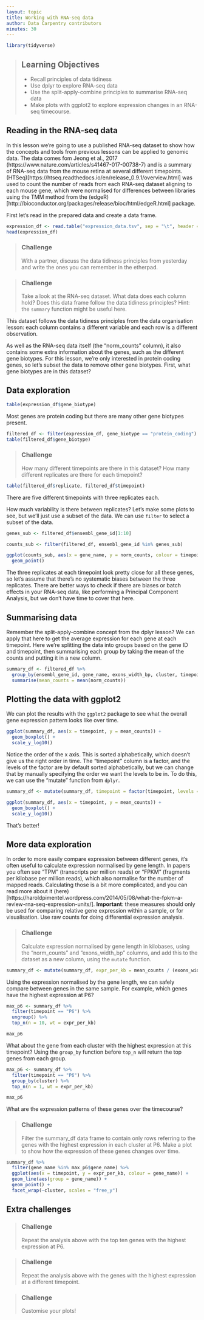 ```yaml
---
layout: topic
title: Working with RNA-seq data
author: Data Carpentry contributors
minutes: 30
---
```


```r
library(tidyverse)
```

> ## Learning Objectives 
* Recall principles of data tidiness
* Use dplyr to explore RNA-seq data
* Use the split-apply-combine principles to summarise RNA-seq data
* Make plots with ggplot2 to explore expression changes in an RNA-seq timecourse.

## Reading in the RNA-seq data

In this lesson we're going to use a published RNA-seq dataset to show how the concepts and tools from previous lessons can be applied to genomic data. The data comes fom Jeong et al., 2017 (https://www.nature.com/articles/s41467-017-00738-7) and is a summary of RNA-seq data from the mouse retina at several different timepoints. (HTSeq)[https://htseq.readthedocs.io/en/release_0.9.1/overview.html] was used to count the number of reads from each RNA-seq dataset aligning to each mouse gene, which were normalised for differences between libraries using the TMM method from the (edgeR)[http://bioconductor.org/packages/release/bioc/html/edgeR.html] package.

First let's read in the prepared data and create a data frame. 

```r
expression_df <- read.table("expression_data.tsv", sep = "\t", header = TRUE)
head(expression_df)
```

> ### Challenge
With a partner, discuss the data tidiness principles from yesterday and write the ones you can remember in the etherpad.

> ### Challenge
Take a look at the RNA-seq dataset. What data does each column hold? Does this data frame follow the data tidiness principles? Hint: the `summary` function might be useful here. 

This dataset follows the data tidiness principles from the data organisation lesson: each column contains a different variable and each row is a different observation. 

As well as the RNA-seq data itself (the "norm_counts" column), it also contains some extra information about the genes, such as the different gene biotypes. For this lesson, we're only interested in protein coding genes, so let's subset the data to remove other gene biotypes. First, what gene biotypes are in this dataset?

## Data exploration

```r
table(expression_df$gene_biotype)
```

Most genes are protein coding but there are many other gene biotypes present.

```r
filtered_df <- filter(expression_df, gene_biotype == "protein_coding")
table(filtered_df$gene_biotype)
```

> ### Challenge
How many different timepoints are there in this dataset? How many different replicates are there for each timepoint?

```r
table(filtered_df$replicate, filtered_df$timepoint)
```

There are five different timepoints with three replicates each.

How much variability is there between replicates? Let's make some plots to see, but we'll just use a subset of the data. We can use `filter` to select a subset of the data.

```r
genes_sub <- filtered_df$ensembl_gene_id[1:10]

counts_sub <- filter(filtered_df, ensembl_gene_id %in% genes_sub)

ggplot(counts_sub, aes(x = gene_name, y = norm_counts, colour = timepoint, shape = as.character(replicate))) +
  geom_point() 
```

The three replicates at each timepoint look pretty close for all these genes, so let's assume that there's no systematic biases between the three replicates. There are better ways to check if there are biases or batch effects in your RNA-seq data, like performing a Principal Component Analysis, but we don't have time to cover that here.

## Summarising data

Remember the split-apply-combine concept from the dplyr lesson? We can apply that here to get the average expression for each gene at each timepoint. Here we're splitting the data into groups based on the gene ID and timepoint, then summarising each group by taking the mean of the counts and putting it in a new column. 

```r
summary_df <- filtered_df %>%
  group_by(ensembl_gene_id, gene_name, exons_width_bp, cluster, timepoint) %>%
  summarise(mean_counts = mean(norm_counts))

```

## Plotting the data with ggplot2

We can plot the results with the `ggplot2` package to see what the overall gene expression pattern looks like over time. 

```r
ggplot(summary_df, aes(x = timepoint, y = mean_counts)) +
  geom_boxplot() +
  scale_y_log10()
```

Notice the order of the x axis. This is sorted alphabetically, which doesn't give us the right order in time. The "timepoint" column is a factor, and the levels of the factor are by default sorted alphabetically, but we can change that by manually specifying the order we want the levels to be in. To do this, we can use the "mutate" function from `dplyr`.

```r
summary_df <- mutate(summary_df, timepoint = factor(timepoint, levels = c("P6", "P10", "P15", "P21", "P50")))

ggplot(summary_df, aes(x = timepoint, y = mean_counts)) +
  geom_boxplot() +
  scale_y_log10()
```

That's better! 

## More data exploration

In order to more easily compare expression between different genes, it's often useful to calculate expression normalised by gene length. In papers you often see "TPM" (transcripts per million reads) or "FPKM" (fragments per kilobase per million reads), which also normalise for the number of mapped reads. Calculating those is a bit more complicated, and you can read more about it (here)[https://haroldpimentel.wordpress.com/2014/05/08/what-the-fpkm-a-review-rna-seq-expression-units/]. **Important**: these measures should only be used for comparing relative gene expression within a sample, or for visualisation. Use raw counts for doing differential expression analysis.

> ### Challenge
Calculate expression normalised by gene length in kilobases, using the "norm_counts" and "exons_width_bp" columns, and add this to the dataset as a new column, using the `mutate` function. 

```r
summary_df <- mutate(summary_df, expr_per_kb = mean_counts / (exons_width_bp / 1000) )
```

Using the expression normalised by the gene length, we can safely compare between genes in the same sample. For example, which genes have the highest expression at P6?

```r
max_p6 <- summary_df %>% 
  filter(timepoint == "P6") %>%
  ungroup() %>%
  top_n(n = 10, wt = expr_per_kb)

max_p6
```

What about the gene from each cluster with the highest expression at this timepoint? Using the `group_by` function before `top_n` will return the top genes from each group.
 
```r
max_p6 <- summary_df %>% 
  filter(timepoint == "P6") %>%
  group_by(cluster) %>%
  top_n(n = 1, wt = expr_per_kb)

max_p6
```

What are the expression patterns of these genes over the timecourse?

> ### Challenge
Filter the summary_df data frame to contain only rows referring to the genes with the highest expression in each cluster at P6. Make a plot to show how the expression of these genes changes over time.


```r
summary_df %>%
  filter(gene_name %in% max_p6$gene_name) %>%
  ggplot(aes(x = timepoint, y = expr_per_kb, colour = gene_name)) +
  geom_line(aes(group = gene_name)) +
  geom_point() +
  facet_wrap(~cluster, scales = "free_y")
```

## Extra challenges

> ### Challenge
Repeat the analysis above with the top ten genes with the highest expression at P6.

> ### Challenge 
Repeat the analysis above with the genes with the highest expression at a different timepoint.

> ### Challenge
Customise your plots!